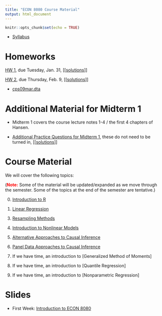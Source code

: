 ```yaml
---
title: "ECON 8080 Course Material"
output: html_document
---
```


```r
knitr::opts_chunk$set(echo = TRUE)
```

- [Syllabus](syllabus.pdf)

# Homeworks

[HW 1](hw1.html), due Tuesday, Jan. 31, [[[solutions](hw1_sol.pdf)]]

[HW 2](hw2.html), due Thursday, Feb. 9, [[[solutions](hw2_sol.pdf)]]

- [cps09mar.dta](cps09mar.dta)

# Additional Material for Midterm 1

* Midterm 1 covers the course lecture notes 1-4 / the first 4 chapters of Hansen.

* [Additional Practice Questions for Midterm 1](additional_practice1.html), these do not need to be turned in, [[[solutions](additional_practice1_sol.pdf)]]

# Course Material

We will cover the following topics:

(<span style="color: red; font-weight: bold;">Note:</span> Some of the material will be updated/expanded as we move through the semester.  Some of the topics at the end of the semester are tentative.)

0. [Introduction to R](introduction_to_R.html)

1. [Linear Regression](01_linear_regression.html)

<!--2. [Inference/Hypothesis Testing](02_hypothesis_testing.html)-->

3. [Resampling Methods](03_resampling_methods.html)

4. [Introduction to Nonlinear Models](04_nonlinear_models.html)

5. [Alternative Approaches to Causal Inference](05_alternative_causal_inference.html)

6. [Panel Data Approaches to Causal Inference](06_panel_data_causal_inference.html)

7. If we have time, an introduction to [Generalized Method of Moments]

8. If we have time, an introduction to [Quantile Regression]

9. If we have time, an introduction to [Nonparametric Regression]

# Slides

- First Week: [Introduction to ECON 8080](introduction_slides.html)

